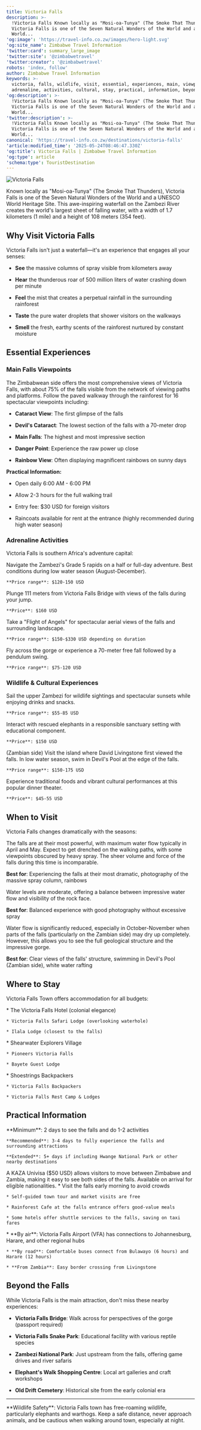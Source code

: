 ```yaml
---
title: Victoria Falls
description: >-
  !Victoria Falls Known locally as "Mosi-oa-Tunya" (The Smoke That Thunders),
  Victoria Falls is one of the Seven Natural Wonders of the World and a UNESCO
  World...
'og:image': 'https://travel-info.co.zw/images/hero-light.svg'
'og:site_name': Zimbabwe Travel Information
'twitter:card': summary_large_image
'twitter:site': '@zimbabwetravel'
'twitter:creator': '@zimbabwetravel'
robots: 'index, follow'
author: Zimbabwe Travel Information
keywords: >-
  victoria, falls, wildlife, visit, essential, experiences, main, viewpoints,
  adrenaline, activities, cultural, stay, practical, information, beyond
'og:description': >-
  !Victoria Falls Known locally as "Mosi-oa-Tunya" (The Smoke That Thunders),
  Victoria Falls is one of the Seven Natural Wonders of the World and a UNESCO
  World...
'twitter:description': >-
  !Victoria Falls Known locally as "Mosi-oa-Tunya" (The Smoke That Thunders),
  Victoria Falls is one of the Seven Natural Wonders of the World and a UNESCO
  World...
canonical: 'https://travel-info.co.zw/destinations/victoria-falls'
'article:modified_time': '2025-05-24T08:46:47.330Z'
'og:title': Victoria Falls | Zimbabwe Travel Information
'og:type': article
'schema:type': TouristDestination
---
```



![Victoria Falls](/images/hero-light.svg)

Known locally as "Mosi-oa-Tunya" (The Smoke That Thunders), Victoria Falls is one of the Seven Natural Wonders of the World and a UNESCO World Heritage Site. This awe-inspiring waterfall on the Zambezi River creates the world's largest sheet of falling water, with a width of 1.7 kilometers (1 mile) and a height of 108 meters (354 feet).

## Why Visit Victoria Falls

Victoria Falls isn't just a waterfall—it's an experience that engages all your senses:

* **See** the massive columns of spray visible from kilometers away

* **Hear** the thunderous roar of 500 million liters of water crashing down per minute

* **Feel** the mist that creates a perpetual rainfall in the surrounding rainforest

* **Taste** the pure water droplets that shower visitors on the walkways

* **Smell** the fresh, earthy scents of the rainforest nurtured by constant moisture

## Essential Experiences

### Main Falls Viewpoints

<Card>
  The Zimbabwean side offers the most comprehensive views of Victoria Falls, with about 75% of the falls visible from the network of viewing paths and platforms. Follow the paved walkway through the rainforest for 16 spectacular viewpoints including:

  * **Cataract View**: The first glimpse of the falls

  * **Devil's Cataract**: The lowest section of the falls with a 70-meter drop

  * **Main Falls**: The highest and most impressive section

  * **Danger Point**: Experience the raw power up close

  * **Rainbow View**: Often displaying magnificent rainbows on sunny days

  **Practical Information:**

  * Open daily 6:00 AM - 6:00 PM

  * Allow 2-3 hours for the full walking trail

  * Entry fee: $30 USD for foreign visitors

  * Raincoats available for rent at the entrance (highly recommended during high water season)
</Card>

### Adrenaline Activities

Victoria Falls is southern Africa's adventure capital:

<CardGroup cols={2}>
  <Card title="White Water Rafting" icon="raft">
    Navigate the Zambezi's Grade 5 rapids on a half or full-day adventure. Best conditions during low water season (August-December).

    **Price range**: $120-150 USD
  </Card>

  <Card title="Bungee Jumping" icon="person-falling">
    Plunge 111 meters from Victoria Falls Bridge with views of the falls during your jump.

    **Price**: $160 USD
  </Card>

  <Card title="Helicopter Flights" icon="helicopter">
    Take a "Flight of Angels" for spectacular aerial views of the falls and surrounding landscape.

    **Price range**: $150-$330 USD depending on duration
  </Card>

  <Card title="Zip Line & Gorge Swing" icon="cable-car">
    Fly across the gorge or experience a 70-meter free fall followed by a pendulum swing.

    **Price range**: $75-120 USD
  </Card>
</CardGroup>

### Wildlife & Cultural Experiences

<CardGroup cols={2}>
  <Card title="Sunset Cruise" icon="ship">
    Sail the upper Zambezi for wildlife sightings and spectacular sunsets while enjoying drinks and snacks.

    **Price range**: $55-85 USD
  </Card>

  <Card title="Elephant Encounter" icon="elephant">
    Interact with rescued elephants in a responsible sanctuary setting with educational component.

    **Price**: $150 USD
  </Card>

  <Card title="Livingstone Island Tour" icon="island-tropical">
    (Zambian side) Visit the island where David Livingstone first viewed the falls. In low water season, swim in Devil's Pool at the edge of the falls.

    **Price range**: $150-175 USD
  </Card>

  <Card title="Boma Dinner & Drum Show" icon="drum">
    Experience traditional foods and vibrant cultural performances at this popular dinner theater.

    **Price**: $45-55 USD
  </Card>
</CardGroup>

## When to Visit

Victoria Falls changes dramatically with the seasons:

<Accordion icon="cloud-showers-heavy" title="High Water Season (February to July)">
  The falls are at their most powerful, with maximum water flow typically in April and May. Expect to get drenched on the walking paths, with some viewpoints obscured by heavy spray. The sheer volume and force of the falls during this time is incomparable.

  **Best for**: Experiencing the falls at their most dramatic, photography of the massive spray column, rainbows
</Accordion>

<Accordion icon="water" title="Transitional Periods (January-February, July-August)">
  Water levels are moderate, offering a balance between impressive water flow and visibility of the rock face.

  **Best for**: Balanced experience with good photography without excessive spray
</Accordion>

<Accordion icon="mountain" title="Low Water Season (September to December)">
  Water flow is significantly reduced, especially in October-November when parts of the falls (particularly on the Zambian side) may dry up completely. However, this allows you to see the full geological structure and the impressive gorge.

  **Best for**: Clear views of the falls' structure, swimming in Devil's Pool (Zambian side), white water rafting
</Accordion>

## Where to Stay

Victoria Falls Town offers accommodation for all budgets:

<CardGroup cols={3}>
  <Card title="Luxury" icon="star">
    * The Victoria Falls Hotel (colonial elegance)

    * Victoria Falls Safari Lodge (overlooking waterhole)

    * Ilala Lodge (closest to the falls)
  </Card>

  <Card title="Mid-range" icon="building">
    * Shearwater Explorers Village

    * Pioneers Victoria Falls

    * Bayete Guest Lodge
  </Card>

  <Card title="Budget" icon="money-bill">
    * Shoestrings Backpackers

    * Victoria Falls Backpackers

    * Victoria Falls Rest Camp & Lodges
  </Card>
</CardGroup>

## Practical Information

<AccordionGroup>
  <Accordion icon="clock" title="How Much Time to Spend">
    **Minimum**: 2 days to see the falls and do 1-2 activities

    **Recommended**: 3-4 days to fully experience the falls and surrounding attractions

    **Extended**: 5+ days if including Hwange National Park or other nearby destinations
  </Accordion>

  <Accordion icon="earth-americas" title="Border Crossing">
    A KAZA Univisa ($50 USD) allows visitors to move between Zimbabwe and Zambia, making it easy to see both sides of the falls. Available on arrival for eligible nationalities.
  </Accordion>

  <Accordion icon="money-bill-1" title="Budget Tips">
    * Visit the falls early morning to avoid crowds

    * Self-guided town tour and market visits are free

    * Rainforest Cafe at the falls entrance offers good-value meals

    * Some hotels offer shuttle services to the falls, saving on taxi fares
  </Accordion>

  <Accordion icon="route" title="Getting There">
    * **By air**: Victoria Falls Airport (VFA) has connections to Johannesburg, Harare, and other regional hubs

    * **By road**: Comfortable buses connect from Bulawayo (6 hours) and Harare (12 hours)

    * **From Zambia**: Easy border crossing from Livingstone
  </Accordion>
</AccordionGroup>

## Beyond the Falls

While Victoria Falls is the main attraction, don't miss these nearby experiences:

* **Victoria Falls Bridge**: Walk across for perspectives of the gorge (passport required)

* **Victoria Falls Snake Park**: Educational facility with various reptile species

* **Zambezi National Park**: Just upstream from the falls, offering game drives and river safaris

* **Elephant's Walk Shopping Centre**: Local art galleries and craft workshops

* **Old Drift Cemetery**: Historical site from the early colonial era

***

<Warning>
  **Wildlife Safety**: Victoria Falls town has free-roaming wildlife, particularly elephants and warthogs. Keep a safe distance, never approach animals, and be cautious when walking around town, especially at night.
</Warning>











<Trustpilot />
